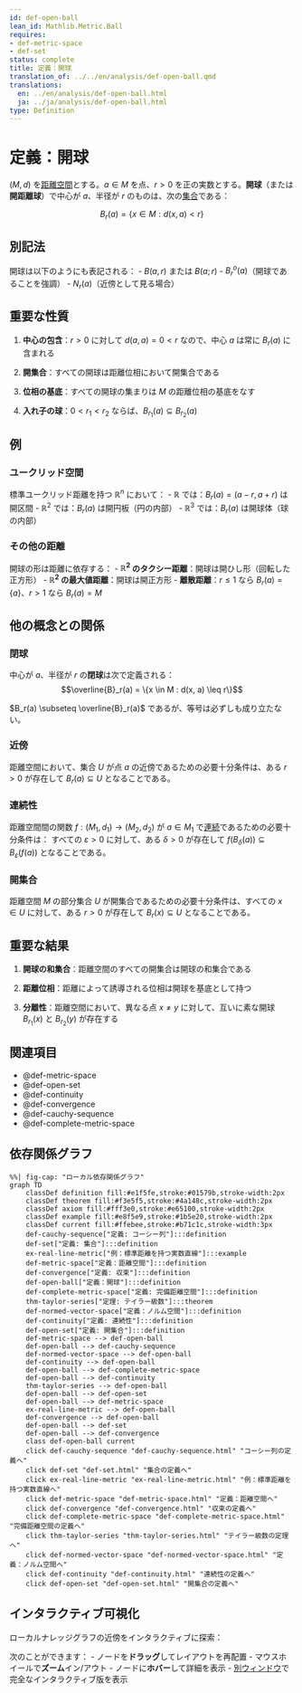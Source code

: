 ```yaml
---
id: def-open-ball
lean_id: Mathlib.Metric.Ball
requires:
- def-metric-space
- def-set
status: complete
title: 定義：開球
translation_of: ../../en/analysis/def-open-ball.qmd
translations:
  en: ../en/analysis/def-open-ball.html
  ja: ../ja/analysis/def-open-ball.html
type: Definition
---
```


# 定義：開球 {#def-open-ball}

$(M, d)$ を[距離空間](def-metric-space.qmd)とする。$a \in M$ を点、$r > 0$ を正の実数とする。**開球**（または**開距離球**）で中心が $a$、半径が $r$ のものは、次の[集合](../logic-set-theory/def-set.qmd)である：

$$B_r(a) = \{x \in M : d(x, a) < r\}$$

## 別記法

開球は以下のようにも表記される：
- $B(a, r)$ または $B(a; r)$
- $B^o_r(a)$（開球であることを強調）
- $N_r(a)$（近傍として見る場合）

## 重要な性質

1. **中心の包含**：$r > 0$ に対して $d(a, a) = 0 < r$ なので、中心 $a$ は常に $B_r(a)$ に含まれる

2. **開集合**：すべての開球は距離位相において開集合である

3. **位相の基底**：すべての開球の集まりは $M$ の距離位相の基底をなす

4. **入れ子の球**：$0 < r_1 < r_2$ ならば、$B_{r_1}(a) \subseteq B_{r_2}(a)$

## 例

### ユークリッド空間
標準ユークリッド距離を持つ $\mathbb{R}^n$ において：
- $\mathbb{R}$ では：$B_r(a) = (a - r, a + r)$ は開区間
- $\mathbb{R}^2$ では：$B_r(a)$ は開円板（円の内部）
- $\mathbb{R}^3$ では：$B_r(a)$ は開球体（球の内部）

### その他の距離
開球の形は距離に依存する：
- **$\mathbb{R}^2$ のタクシー距離**：開球は開ひし形（回転した正方形）
- **$\mathbb{R}^2$ の最大値距離**：開球は開正方形
- **離散距離**：$r \leq 1$ なら $B_r(a) = \{a\}$、$r > 1$ なら $B_r(a) = M$

## 他の概念との関係

### 閉球
中心が $a$、半径が $r$ の**閉球**は次で定義される：
$$\overline{B}_r(a) = \{x \in M : d(x, a) \leq r\}$$

$B_r(a) \subseteq \overline{B}_r(a)$ であるが、等号は必ずしも成り立たない。

### 近傍
距離空間において、集合 $U$ が点 $a$ の近傍であるための必要十分条件は、ある $r > 0$ が存在して $B_r(a) \subseteq U$ となることである。

### 連続性
距離空間間の関数 $f: (M_1, d_1) \to (M_2, d_2)$ が $a \in M_1$ で[連続](def-continuity.qmd)であるための必要十分条件は：
すべての $\varepsilon > 0$ に対して、ある $\delta > 0$ が存在して $f(B_\delta(a)) \subseteq B_\varepsilon(f(a))$ となることである。

### 開集合
距離空間 $M$ の部分集合 $U$ が開集合であるための必要十分条件は、すべての $x \in U$ に対して、ある $r > 0$ が存在して $B_r(x) \subseteq U$ となることである。

## 重要な結果

1. **開球の和集合**：距離空間のすべての開集合は開球の和集合である

2. **距離位相**：距離によって誘導される位相は開球を基底として持つ

3. **分離性**：距離空間において、異なる点 $x \neq y$ に対して、互いに素な開球 $B_{r_1}(x)$ と $B_{r_2}(y)$ が存在する

## 関連項目

- @def-metric-space
- @def-open-set
- @def-continuity
- @def-convergence
- @def-cauchy-sequence
- @def-complete-metric-space

## 依存関係グラフ

```mermaid
%%| fig-cap: "ローカル依存関係グラフ"
graph TD
    classDef definition fill:#e1f5fe,stroke:#01579b,stroke-width:2px
    classDef theorem fill:#f3e5f5,stroke:#4a148c,stroke-width:2px
    classDef axiom fill:#fff3e0,stroke:#e65100,stroke-width:2px
    classDef example fill:#e8f5e9,stroke:#1b5e20,stroke-width:2px
    classDef current fill:#ffebee,stroke:#b71c1c,stroke-width:3px
    def-cauchy-sequence["定義: コーシー列"]:::definition
    def-set["定義: 集合"]:::definition
    ex-real-line-metric["例：標準距離を持つ実数直線"]:::example
    def-metric-space["定義：距離空間"]:::definition
    def-convergence["定義: 収束"]:::definition
    def-open-ball["定義：開球"]:::definition
    def-complete-metric-space["定義: 完備距離空間"]:::definition
    thm-taylor-series["定理: テイラー級数"]:::theorem
    def-normed-vector-space["定義：ノルム空間"]:::definition
    def-continuity["定義: 連続性"]:::definition
    def-open-set["定義: 開集合"]:::definition
    def-metric-space --> def-open-ball
    def-open-ball --> def-cauchy-sequence
    def-normed-vector-space --> def-open-ball
    def-continuity --> def-open-ball
    def-open-ball --> def-complete-metric-space
    def-open-ball --> def-continuity
    thm-taylor-series --> def-open-ball
    def-open-ball --> def-open-set
    def-open-ball --> def-metric-space
    ex-real-line-metric --> def-open-ball
    def-convergence --> def-open-ball
    def-open-ball --> def-set
    def-open-ball --> def-convergence
    class def-open-ball current
    click def-cauchy-sequence "def-cauchy-sequence.html" "コーシー列の定義へ"
    click def-set "def-set.html" "集合の定義へ"
    click ex-real-line-metric "ex-real-line-metric.html" "例：標準距離を持つ実数直線へ"
    click def-metric-space "def-metric-space.html" "定義：距離空間へ"
    click def-convergence "def-convergence.html" "収束の定義へ"
    click def-complete-metric-space "def-complete-metric-space.html" "完備距離空間の定義へ"
    click thm-taylor-series "thm-taylor-series.html" "テイラー級数の定理へ"
    click def-normed-vector-space "def-normed-vector-space.html" "定義：ノルム空間へ"
    click def-continuity "def-continuity.html" "連続性の定義へ"
    click def-open-set "def-open-set.html" "開集合の定義へ"
```

## インタラクティブ可視化

ローカルナレッジグラフの近傍をインタラクティブに探索：

::: {.graph-viz data-id="def-open-ball" data-width="700" data-height="500"}
:::

次のことができます：
- ノードを**ドラッグ**してレイアウトを再配置
- マウスホイールで**ズーム**イン/アウト
- ノードに**ホバー**して詳細を表示
- [別ウィンドウ](../../output/interactive/ja/def-open-ball.html){target="_blank"}で完全なインタラクティブ版を表示
